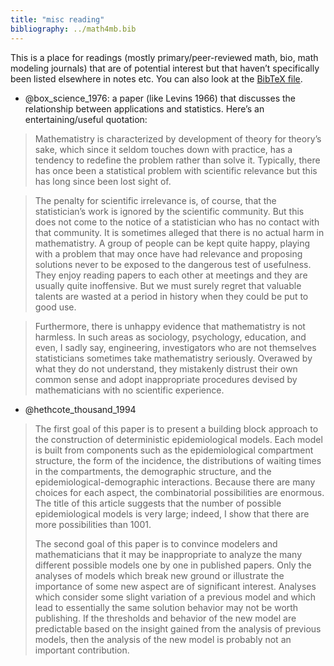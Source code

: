 ```yaml
---
title: "misc reading"
bibliography: ../math4mb.bib
---
```


This is a place for readings (mostly primary/peer-reviewed math, bio, math modeling journals) that are of potential interest but that haven't specifically been listed elsewhere in notes etc. You can also look at the [BibTeX file](https://github.com/bbolker/math4mb/blob/master/math4mb.bib).

- @box_science_1976: a paper (like Levins 1966) that discusses the relationship between applications and statistics. Here's an entertaining/useful quotation:

> Mathematistry is characterized by development of theory for theory's sake, which since it seldom touches down with practice, has a tendency to redefine the problem rather than solve it. Typically, there has once been a statistical problem with scientific relevance but this has long since been lost sight of.

> The penalty for scientific irrelevance is, of course, that the statistician's work is ignored by the scientific community. But this does not come to the notice of a statistician who has no contact with that community. It is sometimes alleged that there is no actual harm in mathematistry. A group of people can be kept quite happy, playing with a problem that may once have had relevance and proposing solutions never to be exposed to the dangerous test of usefulness. They enjoy reading papers to each other at meetings and they are usually quite inoffensive. But we must surely regret that valuable talents are wasted at a period in history when they could be put to good use.

> Furthermore, there is unhappy evidence that mathematistry is not harmless. In such areas as sociology, psychology, education, and even, I sadly say, engineering, investigators who are not themselves statisticians sometimes take mathematistry seriously. Overawed by what they do not understand, they mistakenly distrust their own common sense and adopt inappropriate procedures devised by mathematicians with no scientific experience.

- @hethcote_thousand_1994

> The first goal of this paper is to present a building block approach to the construction of deterministic epidemiological models. Each model is built from components such as the epidemiological compartment structure, the form of the incidence, the distributions of waiting times in the compartments, the demographic structure, and the epidemiological-demographic interactions. Because there are many choices for each aspect, the combinatorial possibilities are enormous. The title of this article suggests that the number of possible epidemiological models is very large; indeed, I show that there are more possibilities than 1001.<p>
> The second goal of this paper is to convince modelers and mathematicians that it may be inappropriate to analyze the many different possible models one by one in published papers. Only the analyses of models which break new ground or illustrate the importance of some new aspect are of significant interest. Analyses which consider some slight variation of a previous model and which lead to essentially the same solution behavior may not be worth publishing. If the thresholds and behavior of the new model are predictable based on the insight gained from the analysis of previous models, then the analysis of the new model is probably not an important contribution.
